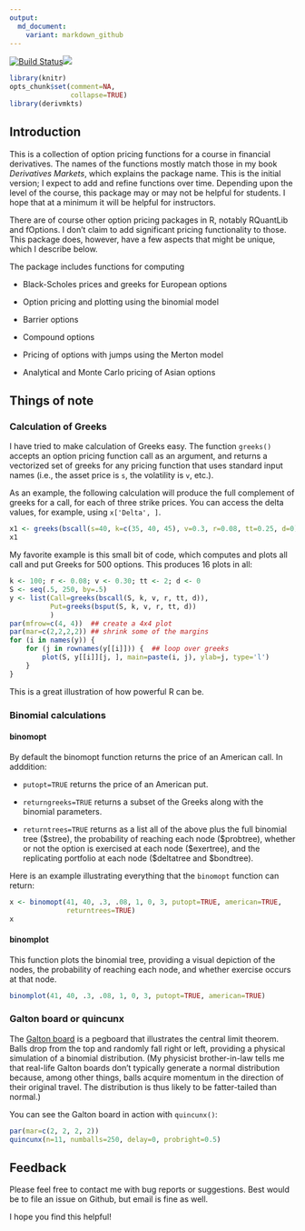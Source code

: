 ```yaml
---
output: 
  md_document:
    variant: markdown_github
---
```


[![Build Status](https://travis-ci.org/rmcd1024/derivmkts.svg?branch=master)](https://travis-ci.org/rmcd1024/derivmkts)[![](http://www.r-pkg.org/badges/version/derivmkts)](http://www.r-pkg.org/pkg/derivmkts)


```r
library(knitr)
opts_chunk$set(comment=NA,
               collapse=TRUE)
library(derivmkts)
```

## Introduction

This is a collection of option pricing functions for a course in
financial derivatives. The names of the functions mostly match those
in my book *Derivatives Markets*, which explains the package name.
This is the initial version; I expect to add and refine functions over
time. Depending upon the level of the course, this package may or may
not be helpful for students. I hope that at a minimum it will be
helpful for instructors.

There are of course other option pricing packages in R, notably
RQuantLib and fOptions. I don't claim to add significant pricing
functionality to those. This package does, however, have a few aspects
that might be unique, which I describe below.

The package includes functions for computing

* Black-Scholes prices and greeks for European options

* Option pricing and plotting using the binomial model

* Barrier options

* Compound options

* Pricing of options with jumps using the Merton model


* Analytical and Monte Carlo pricing of Asian options 

## Things of note

### Calculation of Greeks

I have tried to make calculation of Greeks easy. The
function `greeks()` accepts an option pricing function call as an
argument, and returns a vectorized set of greeks for any pricing
function that uses standard input names (i.e., the asset price is `s`,
the volatility is `v`, etc.). 

As an example, the following calculation will produce the full
complement of greeks for a call, for each of three strike prices. You
can access the delta values, for example, using `x['Delta', ]`.


```r
x1 <- greeks(bscall(s=40, k=c(35, 40, 45), v=0.3, r=0.08, tt=0.25, d=0))
x1
```

<!--
As alternatives that may become deprecated, `bsopt()` simultaneously
computes prices and Greeks for European calls and puts and
`greeks2()` uses a different calling convention than `greeks()`

The function
```r
x2 <- greeks2(bscall, s=40, k=c(35, 40, 45), v=0.3, r=0.08, tt=0.25, d=0)
y <- bsopt(s=40, k=c(35, 40, 45), v=0.3, r=0.08, tt=0.25, d=0)
```

will do the same for both calls and puts simultanteously. The delta
values for the call would be `y[['Call']]['Delta', ]`
-->

My favorite example is this small bit of code, which computes and
plots all call and put Greeks for 500 options. This produces 16 plots in
all:

```r
k <- 100; r <- 0.08; v <- 0.30; tt <- 2; d <- 0
S <- seq(.5, 250, by=.5)
y <- list(Call=greeks(bscall(S, k, v, r, tt, d)),
          Put=greeks(bsput(S, k, v, r, tt, d))
          )
par(mfrow=c(4, 4))  ## create a 4x4 plot
par(mar=c(2,2,2,2)) ## shrink some of the margins
for (i in names(y)) {
    for (j in rownames(y[[i]])) {  ## loop over greeks
        plot(S, y[[i]][j, ], main=paste(i, j), ylab=j, type='l')
    }
}
```

This is a great illustration of how powerful R can be.

### Binomial calculations

#### binomopt

By default the binomopt function returns the price of an American
call. In adddition:

* `putopt=TRUE` returns the price of an American
put.

*  `returngreeks=TRUE` returns a subset of the Greeks
along with the binomial parameters.

* `returntrees=TRUE` returns as a list all of the above plus the full
  binomial tree (\$stree), the probability of reaching each node
  (\$probtree), whether or not the option is exercised at each node
  (\$exertree), and the replicating portfolio at each node ($deltatree
  and $bondtree).

Here is an example illustrating everything that the `binomopt`
function can return:
```r
x <- binomopt(41, 40, .3, .08, 1, 0, 3, putopt=TRUE, american=TRUE,
              returntrees=TRUE)
x
```

#### binomplot

This function plots the binomial tree, providing a visual depiction of
the nodes, the probability of reaching each node, and whether exercise
occurs at that node.

```r
binomplot(41, 40, .3, .08, 1, 0, 3, putopt=TRUE, american=TRUE)

```

### Galton board or quincunx

The [Galton board](http://mathworld.wolfram.com/GaltonBoard.html) is a
pegboard that illustrates the central limit theorem. Balls drop from
the top and randomly fall right or left, providing a physical
simulation of a binomial distribution. (My physicist brother-in-law
tells me that real-life Galton boards don't typically generate a
normal distribution because, among other things, balls acquire
momentum in the direction of their original travel. The distribution
is thus likely to be fatter-tailed than normal.)

You can see the Galton board in action with `quincunx()`:

```r
par(mar=c(2, 2, 2, 2))
quincunx(n=11, numballs=250, delay=0, probright=0.5)

```

## Feedback

Please feel free to contact me with bug reports or suggestions. Best
would be to file an issue on Github, but email is fine as well.

I hope you find this helpful!
